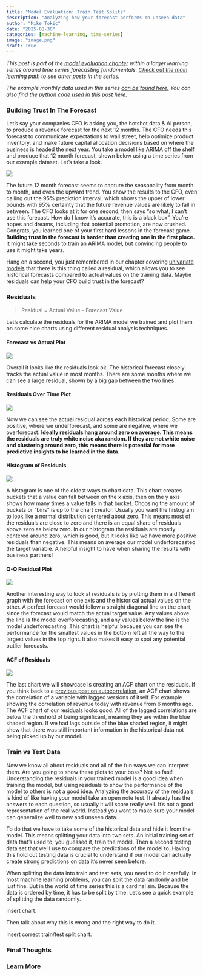 ```yaml
---
title: "Model Evaluation: Train Test Splits"
description: "Analyzing how your forecast performs on unseen data"
author: "Mike Tokic"
date: "2025-08-30"
categories: [machine-learning, time-series]
image: "image.png"
draft: True
---
```


*This post is part of the [model evaluation chapter](https://mftokic.github.io/posts/2025-05-13-ts-fundamentals-model-evaluation/) within a larger learning series around time series forecasting fundamentals. [Check out the main learning path](https://mftokic.github.io/posts/2024-09-25-ts-fundamentals/) to see other posts in the series.* 

*The example monthly data used in this series [can be found here.](https://github.com/mftokic/mftokic.github.io/blob/main/posts/2024-10-02-ts-fundamentals-whats-a-time-series/example_ts_data.csv) You can also find the [python code used in this post here.](https://github.com/mftokic/mftokic.github.io/blob/main/notebooks/2025-05-30-ts-fundamentals-model-evaluation-train-test-split.ipynb)*

### Building Trust In The Forecast

Let's say your companies CFO is asking you, the hotshot data & AI person, to produce a revenue forecast for the next 12 months. The CFO needs this forecast to communicate expectations to wall street, help optimize product inventory, and make future capital allocation decisions based on where the business is headed the next year. You take a model like ARIMA off the shelf and produce that 12 month forecast, shown below using a time series from our example dataset. Let's take a look. 

![](./chart1.png)

The future 12 month forecast seems to capture the seasonality from month to month, and even the upward trend. You show the results to the CFO, even calling out the 95% prediction interval, which shows the upper of lower bounds with 95% certainty that the future revenue values are likely to fall in between. The CFO looks at it for one second, then says "so what, I can't use this forecast. How do I know it's accurate, this is a black box". You're hopes and dreams, including that potential promotion, are now crushed. Congrats, you learned one of your first hard lessons in the forecast game. **Building trust in the forecast is harder than creating one in the first place.** It might take seconds to train an ARIMA model, but convincing people to use it might take years. 

Hang on a second, you just remembered in our chapter covering [univariate models](https://mftokic.github.io/posts/2025-03-24-ts-fundamentals-univariate-models/) that there is this thing called a residual, which allows you to see historical forecasts compared to actual values on the training data. Maybe residuals can help your CFO build trust in the forecast? 

### Residuals

> Residual = Actual Value - Forecast Value

Let's calculate the residuals for the ARIMA model we trained and plot them on some nice charts using different residual analysis techniques. 

#### Forecast vs Actual Plot

![](./chart2.png)

Overall it looks like the residuals look ok. The historical forecast closely tracks the actual value in most months. There are some months where we can see a large residual, shown by a big gap between the two lines.

#### Residuals Over Time Plot

![](./chart3.png)

Now we can see the actual residual across each historical period. Some are positive, where we underforecast, and some are negative, where we overforecast. **Ideally residuals hang around zero on average. This means the residuals are truly white noise aka random. If they are not white noise and clustering around zero, this means there is potential for more predictive insights to be learned in the data.**

#### Histogram of Residuals

![](./chart4.png)

A histogram is one of the oldest ways to chart data. This chart creates buckets that a value can fall between on the x axis, then on the y axis shows how many times a value falls in that bucket. Choosing the amount of buckets or "bins" is up to the chart creator. Usually you want the histogram to look like a normal distribution centered about zero. This means most of the residuals are close to zero and there is an equal share of residuals above zero as below zero. In our histogram the residuals are mostly centered around zero, which is good, but it looks like we have more positive residuals than negative. This means on average our model underforecasted the target variable. A helpful insight to have when sharing the results with business partners!

#### Q-Q Residual Plot

![](./chart5.png)

Another interesting way to look at residuals is by plotting them in a different graph with the forecast on one axis and the historical actual values on the other. A perfect forecast would follow a straight diagonal line on the chart, since the forecast would match the actual target value. Any values above the line is the model overforecasting, and any values below the line is the model underforecasting. This chart is helpful because you can see the performance for the smallest values in the bottom left all the way to the largest values in the top right. It also makes it easy to spot any potential outlier forecasts. 

#### ACF of Residuals

![](./chart6.png)

The last chart we will showcase is creating an ACF chart on the residuals. If you think back to a [previous post on autocorrelation](https://mftokic.github.io/posts/2024-11-12-ts-fundamentals-autocorrelation/), an ACF chart shows the correlation of a variable with lagged versions of itself. For example showing the correlation of revenue today with revenue from 6 months ago. The ACF chart of our residuals looks good. All of the lagged correlations are below the threshold of being significant, meaning they are within the blue shaded region. If we had lags outside of the blue shaded region, it might show that there was still important information in the historical data not being picked up by our model.  

### Train vs Test Data

Now we know all about residuals and all of the fun ways we can interpret them. Are you going to show these plots to your boss? Not so fast! Understanding the residuals in your trained model is a good idea when training the model, but using residuals to show the performance of the model to others is not a good idea. Analyzing the accuracy of the residuals is kind of like having your model take an open note test. It already has the answers to each question, so usually it will score really well. It's not a good representation of the real world. Instead you want to make sure your model can generalize well to new and unseen data. 

To do that we have to take some of the historical data and hide it from the model. This means splitting your data into two sets. An initial training set of data that's used to, you guessed it, train the model. Then a second testing data set that we'll use to compare the predictions of the model to. Having this hold out testing data is crucial to understand if our model can actually create strong predictions on data it's never seen before. 

When splitting the data into train and test sets, you need to do it carefully. In most machine learning problems, you can split the data randomly and be just fine. But in the world of time series this is a cardinal sin. Because the data is ordered by time, it has to be split by time. Let's see a quick example of splitting the data randomly. 

insert chart. 

Then talk about why this is wrong and the right way to do it. 

insert correct train/test split chart.

### Final Thoughts

### Learn More